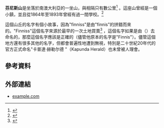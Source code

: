 {{Infobox Australian place
| type        = 小鎮
| name        = 芬尼斯山(Finniss Point)
| state       = SA
| image       = 
| caption     = 
| postcode    = 5373
| pop         = 
| pop_year    = 
| pop_footnotes = 
| est         = 
| elevation   = 
| pushpin_label_position=
| latd        = -34.2319
| longd       = 138.8191
| maxtemp     =
| mintemp     =
| rainfall    =
| lga         = Light Regional Council
| stategov    = [[Electoral_district_of_Stuart|Stuart]]
| fedgov      = [[Division_of_Wakefield|Wakefield]]
| dist1       = 
| dir1        = 
| location1   =
| timezone    = [[澳大利亞中部時間|澳大利亞中部時間]]
| utc         = +9:30
| timezone-dst= [[澳大利亞中部夏令時|澳大利亞中部夏令時]]
| utc-dst     = +10:30
}}
'''芬尼斯山'''是坐落於南澳大利亞的一坐山，與{{link-en|鹹美頓|Hamilton, South Australia}}相隔只有數公里<ref>{{cite web|url=http://www.geodata.us/australia_names_maps/aumaps.php?fid=183136&f=182&name=Finnis%20Point|title=Map of Finnis Point|publisher=Geoscience Australia|accessdate=18 July 2015|archive-date=2015-09-24|archive-url=https://web.archive.org/web/20150924021543/http://www.geodata.us/australia_names_maps/aumaps.php?fid=183136&f=182&name=Finnis%20Point|dead-url=no}}</ref> 。這座山曾經是一個小鎮，並且從1864年至1893年曾經有過一間學校。<ref>{{cite web|url=http://www.slsa.sa.gov.au/manning/pn/f/f2.htm|title=Manning index of South Australian placenames|publisher=State Library of South Australia|accessdate=18 July 2015|archive-date=2015-04-03|archive-url=https://web.archive.org/web/20150403110817/http://www.slsa.sa.gov.au/manning/pn/f/f2.htm|dead-url=no}}</ref>

這個山丘的名字有個小故事，因為"finniss"是由"finnis"的拼錯而來的。"Finniss"這個名字來源於最早的一次土地買賣<ref>{{cite news |url=http://nla.gov.au/nla.news-article50020625 |title=Last Thursday's Government Land Sale |newspaper=[[South_Australian_Register|South Australian Register (Adelaide, SA : 1839 - 1900)]] |location=Adelaide, SA |date=8 March 1861 |accessdate=27 July 2015 |page=2 |publisher=National Library of Australia}}</ref> ，這個名字如果是由{{link-en|波義耳·崔佛斯·芬尼斯|Boyle Travers Finniss }}（{{lang|en| Boyle Travers Finniss}}）去命名的，那麼這個名字應該是正確的（儘管他原本的名字是"Finnis"）。儘管這個地方還有很多其他的名字，但都會普遍性地遭到無視，特別是二十世紀20年代的官方正式命名"卡普達·赫勒尔德 "（Kapunda Herald）也未曾被人理會。

== 參考資料 ==
<!--- 參見https://zh.wikipedia.org/wiki/Wikipedia:%E8%84%9A%E6%B3%A8以獲知如何使用<ref></ref>標籤來插入參考資料，它们會自動顯示在下方。 -->
<!-- 參考資料為維基百科中非常重要的一環，請確保您加入的「每一句話」都是出自於某個來源，並請加入該句話後使用<ref>來源</ref>的方式標註來源-->
{{Reflist|2}}

== 外部連結 ==
<!-- 請放與主題直接相關的網站，格式為 [網址 顯示說明]-->
* [http://www.example.com/ example.com] {{Wayback|url=http://www.example.com/ |date=20180126153425 }}

<!--- 分類 --->